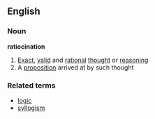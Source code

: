 ==English==
===Noun===
'''ratiocination'''
#[[Exact]], [[valid]] and [[rational]] [[thought]] or [[reasoning]]
#A [[proposition]] arrived at by such thought
===Related terms===
*[[logic]]
*[[syllogism]]